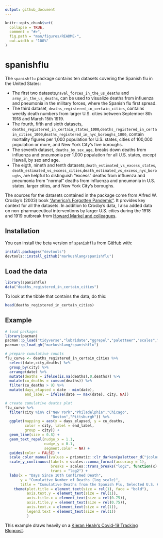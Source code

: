 ```yaml
---
output: github_document
---
```


<!-- README.md is generated from README.Rmd. Please edit that file -->

```r
knitr::opts_chunk$set(
  collapse = TRUE,
  comment = "#>",
  fig.path = "man/figures/README-",
  out.width = "100%"
)
```

# spanishflu

<!-- badges: start -->
<!-- badges: end -->

The `spanishflu` package contains ten datasets covering the Spanish flu in the United States: 

- The first two datasets,`naval_forces_in_the_us_deaths` and `army_in_the_us_deaths`, can be used to visualize deaths from influenza and pneumonia in the military forces, where the Spanish flu first spread.
- The third dataset, `deaths_registered_in_certain_cities`, contains weekly death numbers from larger U.S. cities between September 8th 1918 and March 15th 1919.
- The fourth, fifth and sixth datasets, `deaths_registered_in_certain_states_1000`,`deaths_registered_in_certain_cities_1000`,`deaths_registered_in_nyc_boroughs_1000`, contain mortality figures per 1,000 population for U.S. states, cities of 100,000 population or more, and New York City's five boroughs.
- The seventh dataset, `deaths_by_sex_age`, breaks down deaths from influenza and pneumonia per 1,000 population for all U.S. states, except Hawaii, by sex and age.  
- The eigth, nineth and tenth datasets,`death_estimated_vs_excess_states`, `death_estimated_vs_excess_cities`,`death_estimated_vs_excess_nyc_boroughs`, are helpful to distinguish "excess" deaths from influenza and pneumonia from "normal" deaths from influenza and pneumonia in U.S. states, larger cities, and New York City's boroughs.

The sources for the datasets contained in the package come from Alfred W. Crosby's (2003) book ["America's Forgotten Pandemic"](https://www.amazon.com/Americas-Forgotten-Pandemic-Influenza-1918/dp/0521541751). It provides key context for all the datasets. In addition to Crosby's data, I also added data on non-pharmaceutical interventions by larger U.S. cities during the 1918 and 1919 outbreak from [Howard Markel and colleagues](https://jamanetwork.com/journals/jama/fullarticle/208354).

## Installation

You can install the beta version of `spanishflu` from [GitHub](https://github.com/markushlang/spanishflu) with:

```r
install.packages("devtools")
devtools::install_github("markushlang/spanishflu")
````

## Load the data

```r
library(spanishflu)
data("deaths_registered_in_certain_cities")
```

To look at the tibble that contains the data, do this:

```r
head(deaths_registered_in_certain_cities)
```

## Example

```r
# load packages
library(pacman)
pacman::p_load("tidyverse","lubridate","ggrepel","paletteer","scales","prismatic")
pacman::p_load_gh("markushlang/spanishflu")

# prepare cumulative counts
flu_curve <- deaths_registered_in_certain_cities %>%
  select(date,city,deaths) %>%
  group_by(city) %>%
  arrange(date) %>%
  mutate(deaths = ifelse(is.na(deaths),0,deaths)) %>%
  mutate(cu_deaths = cumsum(deaths)) %>%
  filter(cu_deaths > 9) %>%
  mutate(days_elapsed = date - min(date),
         end_label = ifelse(date == max(date), city, NA))

# create cumulative deaths plot
flu_curve %>%
  filter(city %in% c("New York","Philadelphia","Chicago",
                     "Boston","Pittsburgh")) %>%
  ggplot(mapping = aes(x = days_elapsed, y = cu_deaths, 
         color = city, label = end_label, 
         group = city)) + 
  geom_line(size = 0.8) + 
  geom_text_repel(nudge_x = 1.1,
                  nudge_y = 0.1, 
                  segment.color = NA) + 
  guides(color = FALSE) + 
  scale_color_manual(values = prismatic::clr_darken(paletteer_d("jcolors::default"), 0.2)) +
  scale_y_continuous(labels = scales::comma_format(accuracy = 1), 
                     breaks = scales::trans_breaks("log2", function(x) 2^x),
                     trans = "log2") +  
  labs(x = "Days Since 10th Confirmed Death", 
       y = "Cumulative Number of Deaths (log scale)", 
       title = "Cumulative Deaths from the Spanish Flu, Selected U.S. Cities") + 
    theme(plot.title = element_text(size = rel(1), face = "bold"),
          axis.text.y = element_text(size = rel(1)),
          axis.title.x = element_text(size = rel(0.75)),
          axis.title.y = element_text(size = rel(0.75)),
          axis.text.x = element_text(size = rel(1)),
          legend.text = element_text(size = rel(1))
          )

```

This example draws heavily on a [Kieran Healy's Covid-19 Tracking Blogpost](https://kieranhealy.org/blog/archives/2020/03/21/covid-19-tracking/).

